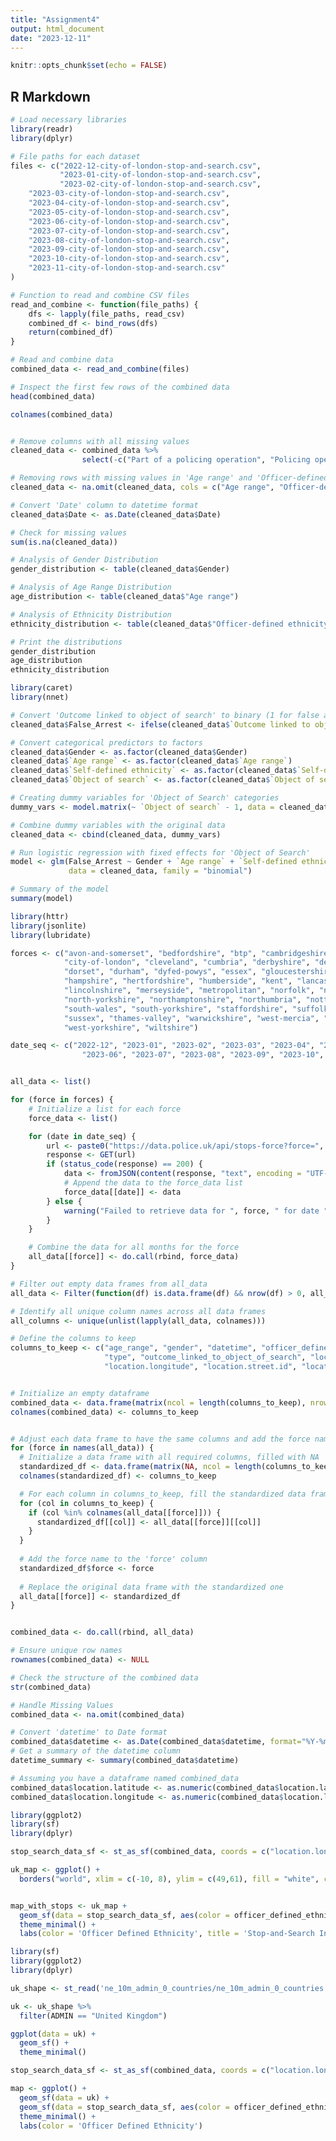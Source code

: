```yaml
---
title: "Assignment4"
output: html_document
date: "2023-12-11"
---
```


```r
knitr::opts_chunk$set(echo = FALSE)
```

## R Markdown

```r

# Load necessary libraries
library(readr)
library(dplyr)

# File paths for each dataset
files <- c("2022-12-city-of-london-stop-and-search.csv",
           "2023-01-city-of-london-stop-and-search.csv",
           "2023-02-city-of-london-stop-and-search.csv",
    "2023-03-city-of-london-stop-and-search.csv",
    "2023-04-city-of-london-stop-and-search.csv",
    "2023-05-city-of-london-stop-and-search.csv",
    "2023-06-city-of-london-stop-and-search.csv",
    "2023-07-city-of-london-stop-and-search.csv",
    "2023-08-city-of-london-stop-and-search.csv",
    "2023-09-city-of-london-stop-and-search.csv",
    "2023-10-city-of-london-stop-and-search.csv",
    "2023-11-city-of-london-stop-and-search.csv"
)

# Function to read and combine CSV files
read_and_combine <- function(file_paths) {
    dfs <- lapply(file_paths, read_csv)
    combined_df <- bind_rows(dfs)
    return(combined_df)
}

# Read and combine data
combined_data <- read_and_combine(files)

# Inspect the first few rows of the combined data
head(combined_data)

colnames(combined_data)


# Remove columns with all missing values
cleaned_data <- combined_data %>% 
                select(-c("Part of a policing operation", "Policing operation"))

# Removing rows with missing values in 'Age range' and 'Officer-defined ethnicity'
cleaned_data <- na.omit(cleaned_data, cols = c("Age range", "Officer-defined ethnicity"))

# Convert 'Date' column to datetime format
cleaned_data$Date <- as.Date(cleaned_data$Date)

# Check for missing values
sum(is.na(cleaned_data))

# Analysis of Gender Distribution
gender_distribution <- table(cleaned_data$Gender)

# Analysis of Age Range Distribution
age_distribution <- table(cleaned_data$"Age range")

# Analysis of Ethnicity Distribution
ethnicity_distribution <- table(cleaned_data$"Officer-defined ethnicity")

# Print the distributions
gender_distribution
age_distribution
ethnicity_distribution

library(caret)
library(nnet) 

# Convert 'Outcome linked to object of search' to binary (1 for false arrest, 0 otherwise)
cleaned_data$False_Arrest <- ifelse(cleaned_data$`Outcome linked to object of search` == "False", 1, 0)

# Convert categorical predictors to factors
cleaned_data$Gender <- as.factor(cleaned_data$Gender)
cleaned_data$`Age range` <- as.factor(cleaned_data$`Age range`)
cleaned_data$`Self-defined ethnicity` <- as.factor(cleaned_data$`Self-defined ethnicity`)
cleaned_data$`Object of search` <- as.factor(cleaned_data$`Object of search`)

# Creating dummy variables for 'Object of Search' categories
dummy_vars <- model.matrix(~ `Object of search` - 1, data = cleaned_data)

# Combine dummy variables with the original data
cleaned_data <- cbind(cleaned_data, dummy_vars)

# Run logistic regression with fixed effects for 'Object of Search'
model <- glm(False_Arrest ~ Gender + `Age range` + `Self-defined ethnicity` + `Object of search`,
             data = cleaned_data, family = "binomial")

# Summary of the model
summary(model)


```

```r
library(httr)
library(jsonlite)
library(lubridate)

forces <- c("avon-and-somerset", "bedfordshire", "btp", "cambridgeshire", "cheshire", 
            "city-of-london", "cleveland", "cumbria", "derbyshire", "devon-and-cornwall", 
            "dorset", "durham", "dyfed-powys", "essex", "gloucestershire", "gmp", "gwent", 
            "hampshire", "hertfordshire", "humberside", "kent", "lancashire", "leicestershire", 
            "lincolnshire", "merseyside", "metropolitan", "norfolk", "north-wales", 
            "north-yorkshire", "northamptonshire", "northumbria", "nottinghamshire", "psni", 
            "south-wales", "south-yorkshire", "staffordshire", "suffolk", "surrey", 
            "sussex", "thames-valley", "warwickshire", "west-mercia", "west-midlands", 
            "west-yorkshire", "wiltshire")

date_seq <- c("2022-12", "2023-01", "2023-02", "2023-03", "2023-04", "2023-05",
                "2023-06", "2023-07", "2023-08", "2023-09", "2023-10", "2023-11")


all_data <- list()

for (force in forces) {
    # Initialize a list for each force
    force_data <- list()

    for (date in date_seq) {
        url <- paste0("https://data.police.uk/api/stops-force?force=", force, "&date=", date)
        response <- GET(url)
        if (status_code(response) == 200) {
            data <- fromJSON(content(response, "text", encoding = "UTF-8"), flatten = TRUE)
            # Append the data to the force_data list
            force_data[[date]] <- data
        } else {
            warning("Failed to retrieve data for ", force, " for date ", date)
        }
    }

    # Combine the data for all months for the force
    all_data[[force]] <- do.call(rbind, force_data)
}

# Filter out empty data frames from all_data
all_data <- Filter(function(df) is.data.frame(df) && nrow(df) > 0, all_data)

# Identify all unique column names across all data frames
all_columns <- unique(unlist(lapply(all_data, colnames)))

# Define the columns to keep
columns_to_keep <- c("age_range", "gender", "datetime", "officer_defined_ethnicity", 
                     "type", "outcome_linked_to_object_of_search", "location.latitude", 
                     "location.longitude", "location.street.id", "location.street.name", "force")


# Initialize an empty dataframe
combined_data <- data.frame(matrix(ncol = length(columns_to_keep), nrow = 0))
colnames(combined_data) <- columns_to_keep


# Adjust each data frame to have the same columns and add the force name
for (force in names(all_data)) {
  # Initialize a data frame with all required columns, filled with NA
  standardized_df <- data.frame(matrix(NA, ncol = length(columns_to_keep), nrow = nrow(all_data[[force]])))
  colnames(standardized_df) <- columns_to_keep

  # For each column in columns_to_keep, fill the standardized data frame with the actual data if it exists
  for (col in columns_to_keep) {
    if (col %in% colnames(all_data[[force]])) {
      standardized_df[[col]] <- all_data[[force]][[col]]
    }
  }
  
  # Add the force name to the 'force' column
  standardized_df$force <- force
  
  # Replace the original data frame with the standardized one
  all_data[[force]] <- standardized_df
}


combined_data <- do.call(rbind, all_data)

# Ensure unique row names
rownames(combined_data) <- NULL

# Check the structure of the combined data
str(combined_data)

# Handle Missing Values
combined_data <- na.omit(combined_data)

# Convert 'datetime' to Date format
combined_data$datetime <- as.Date(combined_data$datetime, format="%Y-%m-%dT%H:%M:%S") 
# Get a summary of the datetime column
datetime_summary <- summary(combined_data$datetime)

```

```r
# Assuming you have a dataframe named combined_data
combined_data$location.latitude <- as.numeric(combined_data$location.latitude)
combined_data$location.longitude <- as.numeric(combined_data$location.longitude)

library(ggplot2)
library(sf)
library(dplyr)

stop_search_data_sf <- st_as_sf(combined_data, coords = c("location.longitude", "location.latitude"), crs = 4326, agr = "constant")

uk_map <- ggplot() + 
  borders("world", xlim = c(-10, 8), ylim = c(49,61), fill = "white", colour = "black") # Adjust xlim and ylim for UK


map_with_stops <- uk_map + 
  geom_sf(data = stop_search_data_sf, aes(color = officer_defined_ethnicity)) +
  theme_minimal() +
  labs(color = 'Officer Defined Ethnicity', title = 'Stop-and-Search Incidents in the UK')


```

```r
library(sf)
library(ggplot2)
library(dplyr)

uk_shape <- st_read('ne_10m_admin_0_countries/ne_10m_admin_0_countries.shp')

uk <- uk_shape %>% 
  filter(ADMIN == "United Kingdom")

ggplot(data = uk) +
  geom_sf() +
  theme_minimal()

stop_search_data_sf <- st_as_sf(combined_data, coords = c("location.longitude", "location.latitude"), crs = 4326, agr = "constant")

map <- ggplot() +
  geom_sf(data = uk) +
  geom_sf(data = stop_search_data_sf, aes(color = officer_defined_ethnicity)) +
  theme_minimal() +
  labs(color = 'Officer Defined Ethnicity')


```


